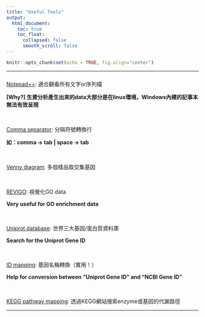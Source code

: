 ```yaml
---
title: "Useful Tools"
output:
  html_document:
    toc: true
    toc_float:
      collapsed: false
      smooth_scroll: false
---
```


```r
knitr::opts_chunk$set(echo = TRUE, fig.align="center")
```

***

### 

<a href="https://notepad-plus-plus.org/zh/" target="_blank">Notepad++</a>: 適合觀看所有文字or序列檔

__[Why?] 生資分析產生出來的data大部分是在linux環境，Windows內建的記事本無法有效呈現__

<br>

<a href="https://delim.co/" target="_blank">Comma separator</a>: 分隔符號轉換行

__如：comma -> tab | space -> tab__

<br>

<a href="http://bioinfogp.cnb.csic.es/tools/venny/" target="_blank">Venny diagram</a>: 多個樣品取交集基因

<br>

<a href="http://revigo.irb.hr/" target="_blank">REVIGO</a>: 視覺化GO data

__Very useful for GO enrichment data__

<br>

<a href="http://www.uniprot.org/" target="_blank">Uniprot database</a>: 世界三大基因/蛋白質資料庫

__Search for the Uniprot Gene ID__

<br>

<a href="http://www.uniprot.org/mapping/" target="_blank">ID mapping</a>: 基因名稱轉換（實用！）

__Help for conversion between "Uniprot Gene ID" and "NCBI Gene ID"__

<br>

<a href="http://www.genome.jp/kegg/tool/map_pathway1.html" target="_blank">KEGG pathway mapping</a>: 透過KEGG網站搜索enzyme或基因的代謝路徑

***

